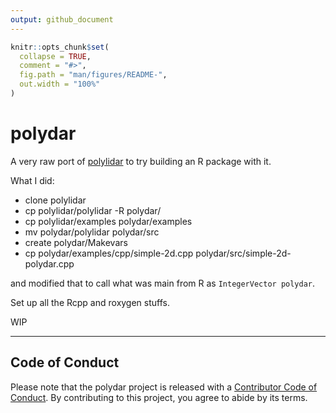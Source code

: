 ```yaml
---
output: github_document
---
```


<!-- README.md is generated from README.Rmd. Please edit that file -->

```r
knitr::opts_chunk$set(
  collapse = TRUE,
  comment = "#>",
  fig.path = "man/figures/README-",
  out.width = "100%"
)
```

# polydar

<!-- badges: start -->
<!-- badges: end -->

A very raw port of [polylidar](https://github.com/JeremyBYU/polylidar) to try
building an R package with it. 

What I did: 

* clone polylidar
* cp polylidar/polylidar -R polydar/
* cp polylidar/examples polydar/examples
* mv polydar/polylidar polydar/src
* create polydar/Makevars
* cp polydar/examples/cpp/simple-2d.cpp polydar/src/simple-2d-polydar.cpp

and modified that to call what was main from R as `IntegerVector polydar`. 

Set up all the Rcpp and roxygen stuffs. 

WIP



---

## Code of Conduct
  
Please note that the polydar project is released with a [Contributor Code of Conduct](https://contributor-covenant.org/version/2/0/CODE_OF_CONDUCT.html). By contributing to this project, you agree to abide by its terms.
